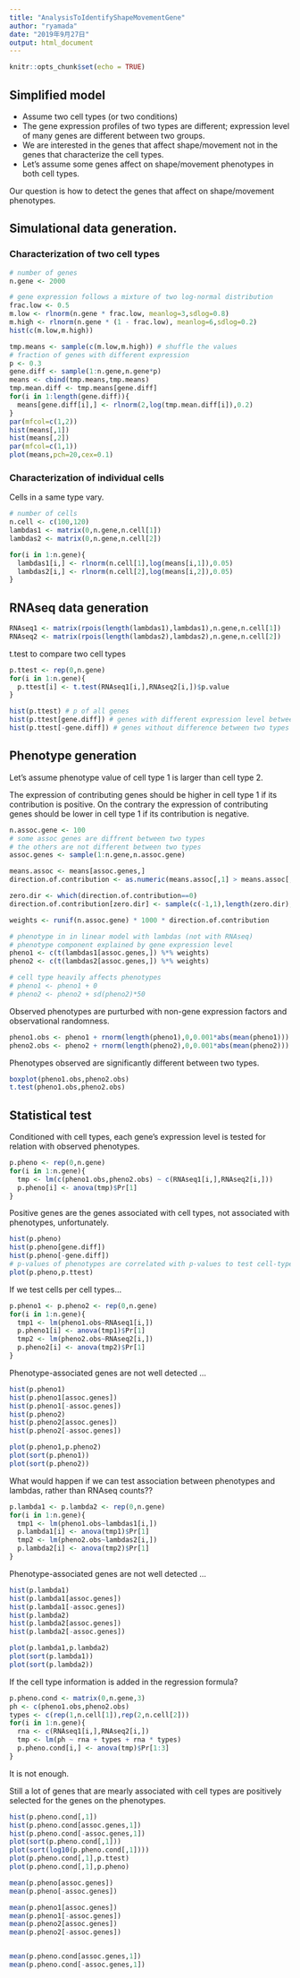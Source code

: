 ```yaml
---
title: "AnalysisToIdentifyShapeMovementGene"
author: "ryamada"
date: "2019年9月27日"
output: html_document
---
```


```r
knitr::opts_chunk$set(echo = TRUE)
```

## Simplified model

* Assume two cell types (or two conditions)
* The gene expression profiles of two types are different; expression level of many genes are different between two groups.
* We are interested in the genes that affect shape/movement not in the genes that characterize the cell types.
* Let's assume some genes affect on shape/movement phenotypes in both cell types.

Our question is how to detect the genes that affect on shape/movement phenotypes.

## Simulational data generation.

### Characterization of two cell types
```r
# number of genes
n.gene <- 2000

# gene expression follows a mixture of two log-normal distribution
frac.low <- 0.5
m.low <- rlnorm(n.gene * frac.low, meanlog=3,sdlog=0.8)
m.high <- rlnorm(n.gene * (1 - frac.low), meanlog=6,sdlog=0.2)
hist(c(m.low,m.high))

tmp.means <- sample(c(m.low,m.high)) # shuffle the values
# fraction of genes with different expression
p <- 0.3
gene.diff <- sample(1:n.gene,n.gene*p)
means <- cbind(tmp.means,tmp.means)
tmp.mean.diff <- tmp.means[gene.diff]
for(i in 1:length(gene.diff)){
  means[gene.diff[i],] <- rlnorm(2,log(tmp.mean.diff[i]),0.2)
}
par(mfcol=c(1,2))
hist(means[,1])
hist(means[,2])
par(mfcol=c(1,1))
plot(means,pch=20,cex=0.1)
```

### Characterization of individual cells

Cells in a same type vary.

```r
# number of cells
n.cell <- c(100,120)
lambdas1 <- matrix(0,n.gene,n.cell[1])
lambdas2 <- matrix(0,n.gene,n.cell[2])

for(i in 1:n.gene){
  lambdas1[i,] <- rlnorm(n.cell[1],log(means[i,1]),0.05)
  lambdas2[i,] <- rlnorm(n.cell[2],log(means[i,2]),0.05)
}
```



## RNAseq data generation
```r
RNAseq1 <- matrix(rpois(length(lambdas1),lambdas1),n.gene,n.cell[1])
RNAseq2 <- matrix(rpois(length(lambdas2),lambdas2),n.gene,n.cell[2])

```

t.test to compare two cell types
```r
p.ttest <- rep(0,n.gene)
for(i in 1:n.gene){
  p.ttest[i] <- t.test(RNAseq1[i,],RNAseq2[i,])$p.value
}
```

```r
hist(p.ttest) # p of all genes
hist(p.ttest[gene.diff]) # genes with different expression level between two types
hist(p.ttest[-gene.diff]) # genes without difference between two types
```

## Phenotype generation

Let's assume phenotype value of cell type 1 is larger than cell type 2.

The expression of contributing genes should be higher in cell type 1 if its contribution is positive.
On the contrary the expression of contributing genes should be lower in cell type 1 if its contribution is negative.

```r
n.assoc.gene <- 100
# some assoc genes are diffrent between two types
# the others are not different between two types
assoc.genes <- sample(1:n.gene,n.assoc.gene)

means.assoc <- means[assoc.genes,]
direction.of.contribution <- as.numeric(means.assoc[,1] > means.assoc[,2])

zero.dir <- which(direction.of.contribution==0)
direction.of.contribution[zero.dir] <- sample(c(-1,1),length(zero.dir),replace=TRUE)

weights <- runif(n.assoc.gene) * 1000 * direction.of.contribution

# phenotype in in linear model with lambdas (not with RNAseq)
# phenotype component explained by gene expression level
pheno1 <- c(t(lambdas1[assoc.genes,]) %*% weights)
pheno2 <- c(t(lambdas2[assoc.genes,]) %*% weights)

# cell type heavily affects phenotypes
# pheno1 <- pheno1 + 0
# pheno2 <- pheno2 + sd(pheno2)*50
```

Observed phenotypes are purturbed with non-gene expression factors and observational randomness.
```r
pheno1.obs <- pheno1 + rnorm(length(pheno1),0,0.001*abs(mean(pheno1)))
pheno2.obs <- pheno2 + rnorm(length(pheno2),0,0.001*abs(mean(pheno2)))
```

Phenotypes observed are significantly different between two types.

```r
boxplot(pheno1.obs,pheno2.obs)
t.test(pheno1.obs,pheno2.obs)
```

## Statistical test

Conditioned with cell types, each gene's expression level is tested for relation with observed phenotypes.
```r
p.pheno <- rep(0,n.gene)
for(i in 1:n.gene){
  tmp <- lm(c(pheno1.obs,pheno2.obs) ~ c(RNAseq1[i,],RNAseq2[i,]))
  p.pheno[i] <- anova(tmp)$Pr[1]
}
```

Positive genes are the genes associated with cell types, not associated with phenotypes, unfortunately.
```r
hist(p.pheno)
hist(p.pheno[gene.diff])
hist(p.pheno[-gene.diff])
# p-values of phenotypes are correlated with p-values to test cell-types.
plot(p.pheno,p.ttest)
```

If we test cells per cell types...

```r
p.pheno1 <- p.pheno2 <- rep(0,n.gene)
for(i in 1:n.gene){
  tmp1 <- lm(pheno1.obs~RNAseq1[i,])
  p.pheno1[i] <- anova(tmp1)$Pr[1]
  tmp2 <- lm(pheno2.obs~RNAseq2[i,])
  p.pheno2[i] <- anova(tmp2)$Pr[1]
}
```

Phenotype-associated genes are not well detected ...
```r
hist(p.pheno1)
hist(p.pheno1[assoc.genes])
hist(p.pheno1[-assoc.genes])
hist(p.pheno2)
hist(p.pheno2[assoc.genes])
hist(p.pheno2[-assoc.genes])

plot(p.pheno1,p.pheno2)
plot(sort(p.pheno1))
plot(sort(p.pheno2))
```

What would happen if we can test association between phenotypes and lambdas, rather than RNAseq counts??

```r
p.lambda1 <- p.lambda2 <- rep(0,n.gene)
for(i in 1:n.gene){
  tmp1 <- lm(pheno1.obs~lambdas1[i,])
  p.lambda1[i] <- anova(tmp1)$Pr[1]
  tmp2 <- lm(pheno2.obs~lambdas2[i,])
  p.lambda2[i] <- anova(tmp2)$Pr[1]
}
```

Phenotype-associated genes are not well detected ...
```r
hist(p.lambda1)
hist(p.lambda1[assoc.genes])
hist(p.lambda1[-assoc.genes])
hist(p.lambda2)
hist(p.lambda2[assoc.genes])
hist(p.lambda2[-assoc.genes])

plot(p.lambda1,p.lambda2)
plot(sort(p.lambda1))
plot(sort(p.lambda2))
```

If the cell type information is added in the regression formula?

```r
p.pheno.cond <- matrix(0,n.gene,3)
ph <- c(pheno1.obs,pheno2.obs)
types <- c(rep(1,n.cell[1]),rep(2,n.cell[2]))
for(i in 1:n.gene){
  rna <- c(RNAseq1[i,],RNAseq2[i,])
  tmp <- lm(ph ~ rna + types + rna * types)
  p.pheno.cond[i,] <- anova(tmp)$Pr[1:3]
}
```

It is not enough.

Still a lot of genes that are mearly associated with cell types are positively selected for the genes on the phenotypes.

```r
hist(p.pheno.cond[,1])
hist(p.pheno.cond[assoc.genes,1])
hist(p.pheno.cond[-assoc.genes,1])
plot(sort(p.pheno.cond[,1]))
plot(sort(log10(p.pheno.cond[,1])))
plot(p.pheno.cond[,1],p.ttest)
plot(p.pheno.cond[,1],p.pheno)

```

```r
mean(p.pheno[assoc.genes])
mean(p.pheno[-assoc.genes])

mean(p.pheno1[assoc.genes])
mean(p.pheno1[-assoc.genes])
mean(p.pheno2[assoc.genes])
mean(p.pheno2[-assoc.genes])


mean(p.pheno.cond[assoc.genes,1])
mean(p.pheno.cond[-assoc.genes,1])
```

